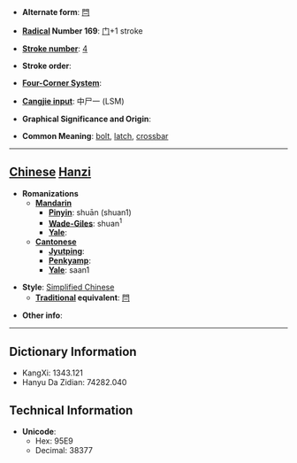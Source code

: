 * '''Alternate form''': [[閂]]

* '''[[Wiktionary:Chinese radical index| Radical]] Number 169''': [[Wiktionary:Chinese radical index 门|门]]+1 stroke

* '''[[Wiktionary:Chinese total strokes index|Stroke number]]''': [[Wiktionary:Chinese total strokes index 4|4]]

* '''Stroke order''': 

* '''[[Wiktionary:Chinese four corner index|Four-Corner System]]''': 

* '''[[Wiktionary:Chinese Cangjie index|Cangjie input]]''': 中尸一 (LSM)

* '''Graphical Significance and Origin''': 

* '''Common Meaning''': [[bolt]], [[latch]], [[crossbar]]

----

== [[Chinese]] [[Hanzi]] ==

* '''Romanizations'''
** '''[[Mandarin]]'''
*** '''[[Pinyin]]''': shuān (shuan1)
*** '''[[Wade-Giles]]''': shuan<sup>1</sup>
*** '''[[Yale]]''': 
** '''[[Cantonese]]'''
*** '''[[Jyutping]]''':
*** '''[[Penkyamp]]''': 
*** '''[[Yale]]''': saan1

* '''Style''': [[Simplified Chinese]] 
** '''[[Traditional Chinese|Traditional]] equivalent''': [[閂]]

* '''Other info''': 

----

== Dictionary Information ==

* KangXi: 1343.121
* Hanyu Da Zidian: 74282.040

== Technical Information ==

* '''Unicode''':
** Hex: 95E9
** Decimal: 38377